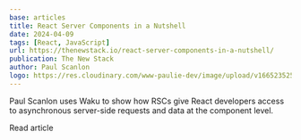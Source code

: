 ```yaml
---
base: articles
title: React Server Components in a Nutshell
date: 2024-04-09
tags: [React, JavaScript]
url: https://thenewstack.io/react-server-components-in-a-nutshell/
publication: The New Stack
author: Paul Scanlon
logo: https://res.cloudinary.com/www-paulie-dev/image/upload/v1665235257/paulie.dev/Logos/tns-logo_miu6qk.png
---
```


Paul Scanlon uses Waku to show how RSCs give React developers access to asynchronous server-side requests and data at the component level.

<CtaExternal href='https://thenewstack.io/react-server-components-in-a-nutshell/'>Read article</CtaExternal>
